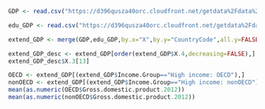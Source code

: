 
```r
GDP <- read.csv("https://d396qusza40orc.cloudfront.net/getdata%2Fdata%2FGDP.csv",header=TRUE,sep=",",nrows=190,skip=4)

edu_GDP <- read.csv("https://d396qusza40orc.cloudfront.net/getdata%2Fdata%2FEDSTATS_Country.csv",header=TRUE,sep=",")

extend_GDP <- merge(GDP,edu_GDP,by.x="X",by.y="CountryCode",all.y=FALSE,all.x=FALSE,incomparables=NA,sort=TRUE)

extend_GDP_desc <- extend_GDP[order(extend_GDP$X.4,decreasing=FALSE),]
extend_GDP_desc$X.3[13]

OECD <- extend_GDP[(extend_GDP$Income.Group=="High income: OECD"),]
nonOECD <- extend_GDP[(extend_GDP$Income.Group=="High income: nonOECD"),]
mean(as.numeric(OECD$Gross.domestic.product.2012))
mean(as.numeric(nonOECD$Gross.domestic.product.2012))
```
